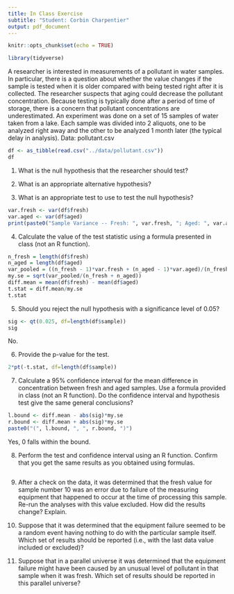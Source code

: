 ```yaml
---
title: In Class Exercise
subtitle: "Student: Corbin Charpentier"
output: pdf_document
---
```


```r
knitr::opts_chunk$set(echo = TRUE)

library(tidyverse)
```
A researcher is interested in measurements of a pollutant in water samples. In particular, there is a 
question about whether the value changes if the sample is tested when it is older compared with being 
tested right after it is collected. The researcher suspects that aging could decrease the pollutant 
concentration.  Because testing is typically done after a period of time of storage, there is a concern that 
pollutant concentrations are underestimated. An experiment was done on a set of 15 samples of water 
taken from a lake. Each sample was divided into 2 aliquots, one to be analyzed right away and the other to 
be analyzed 1 month later (the typical delay in analysis). 
Data: pollutant.csv
```R
df <- as_tibble(read.csv("../data/pollutant.csv"))
df
```
1. What is the null hypothesis that the researcher should test?
\begin{align*}
H_0: \mu_{fresh} &= \mu_{aged} \\
\end{align*}

2. What is an appropriate alternative hypothesis?
\begin{align*}
H_1: \mu_{fresh} \neq \mu_{aged} \\
\end{align*}

3. What is an appropriate test to use to test the null hypothesis?
```R
var.fresh <- var(df$fresh)
var.aged <- var(df$aged)
print(paste0("Sample Variance -- Fresh: ", var.fresh, "; Aged: ", var.aged))
```

4. Calculate the value of the test statistic using a formula presented in class (not an R function).
```R
n_fresh = length(df$fresh)
n_aged = length(df$aged)
var_pooled = ((n_fresh - 1)*var.fresh + (n_aged - 1)*var.aged)/(n_fresh + n_aged - 2)
my.se = sqrt(var_pooled/(n_fresh + n_aged))
diff.mean = mean(df$fresh) - mean(df$aged)
t.stat = diff.mean/my.se
t.stat
```

5. Should you reject the null hypothesis with a significance level of 0.05?
```R
sig <- qt(0.025, df=length(df$sample))
sig
```
No.

6. Provide the p-value for the test. 
```R
2*pt(-t.stat, df=length(df$sample))
```

7. Calculate a 95% confidence interval for the mean difference in concentration between fresh and aged samples. Use a  formula provided in class (not an R function). Do the confidence interval and hypothesis test give the same general conclusions?
```R
l.bound <- diff.mean - abs(sig)*my.se
r.bound <- diff.mean + abs(sig)*my.se
paste0("(", l.bound, ", ", r.bound, ")")
```
Yes, 0 falls within the bound. 

8. Perform the test and confidence interval using an R function. Confirm that you get the same results as you obtained using formulas.
```R

```

9. After a check on the data, it was determined that the fresh value for sample number 10 was an error due to failure of the measuring equipment that happened to occur at the time of processing this sample. Re-run the analyses with this value excluded. How did the results change? Explain.

10. Suppose that it was determined that the equipment failure seemed to be a random event having nothing to do with the particular sample itself. Which set of results should be reported (i.e., with the last data value included or excluded)?

11. Suppose that in a parallel universe it was determined that the equipment failure might have been caused by an unusual level of pollutant in that sample when it was fresh. Which set of results should be reported in this parallel universe?